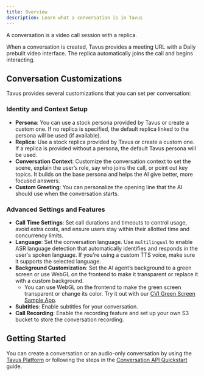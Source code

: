 ```yaml
---
title: Overview
description: Learn what a conversation is in Tavus
---
```


A conversation is a video call session with a replica.

When a conversation is created, Tavus provides a meeting URL with a Daily prebuilt video interface. The replica automatically joins the call and begins interacting.

## Conversation Customizations
Tavus provides several customizations that you can set per conversation:
### Identity and Context Setup
- **Persona**: You can use a stock persona provided by Tavus or create a custom one. If no replica is specified, the default replica linked to the persona will be used (if available).
- **Replica**: Use a stock replica provided by Tavus or create a custom one. If a replica is provided without a persona, the default Tavus persona will be used.
- **Conversation Context**: Customize the conversation context to set the scene, explain the user’s role, say who joins the call, or point out key topics. It builds on the base persona and helps the AI give better, more focused answers.
- **Custom Greeting**: You can personalize the opening line that the AI should use when the conversation starts.
### Advanced Settings and Features
- **Call Time Settings**: Set call durations and timeouts to control usage, avoid extra costs, and ensure users stay within their allotted time and concurrency limits.
- **Language**: Set the conversation language. Use `multilingual` to enable ASR language detection that automatically identifies and responds in the user's spoken language.
   <Warning>
   If you're using a custom TTS voice, make sure it supports the selected language.
   </Warning>
- **Background Customization**: Set the AI agent’s background to a green screen or use WebGL on the frontend to make it transparent or replace it with a custom background.
   - You can use WebGL on the frontend to make the green screen transparent or change its color. Try it out with our [CVI Green Screen Sample App](https://andy-tavus.github.io/CVI-greenscreen-webGL/).
- **Subtitles**: Enable subtitles for your conversation.
- **Call Recording**: Enable the recording feature and set up your own S3 bucket to store the conversation recording.

## Getting Started
You can create a conversation or an audio-only conversation by using the [Tavus Platform](https://platform.tavus.io/) or following the steps in the [Conversation API Quickstart](https://docs.google.com/document/d/1C4y9QTaM8SeWcgOV-xsUdRllQVqibsI8GERfO0UxD_o/edit?usp=sharing) guide.


